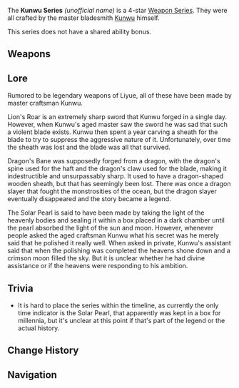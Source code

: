 {{Weapon Series Infobox
|rarity  = 4
|region  = Liyue
|naming  = Weapon name in Chinese: {{lang|mini=1|zh=匣里__|zh_rm=Xiá lǐ _ _|zh_tl=____ in a box}}
|lore    = Forged by [[Kunwu]]
}}
The '''Kunwu Series''' ''(unofficial name)'' is a 4-star [[Weapon Series]]. They were all crafted by the master bladesmith [[Kunwu]] himself.

This series does not have a shared ability bonus.

==Weapons==
{{Weapons by Category Table|type=Kunwu Series}}

==Lore==
Rumored to be legendary weapons of Liyue, all of these have been made by master craftsman Kunwu.

Lion's Roar is an extremely sharp sword that Kunwu forged in a single day. However, when Kunwu's aged master saw the sword he was sad that such a violent blade exists. Kunwu then spent a year carving a sheath for the blade to try to suppress the aggressive nature of it. Unfortunately, over time the sheath was lost and the blade was all that survived.

Dragon's Bane was supposedly forged from a dragon, with the dragon's spine used for the haft and the dragon's claw used for the blade, making it indestructible and unsurpassably sharp. It used to have a dragon-shaped wooden sheath, but that has seemingly been lost. There was once a dragon slayer that fought the monstrosities of the ocean, but the dragon slayer eventually disappeared and the story became a legend.

The Solar Pearl is said to have been made by taking the light of the heavenly bodies and sealing it within a box placed in a dark chamber until the pearl absorbed the light of the sun and moon. However, whenever people asked the aged craftsman Kunwu what his secret was he merely said that he polished it really well. When asked in private, Kunwu's assistant said that when the polishing was completed the heavens shone down and a crimson moon filled the sky. But it is unclear whether he had divine assistance or if the heavens were responding to his ambition.

==Trivia==
* It is hard to place the series within the timeline, as currently the only time indicator is the Solar Pearl, that apparently was kept in a box for millennia, but it's unclear at this point if that's part of the legend or the actual history.

==Change History==
{{Change History|1.0}}

==Navigation==
{{Weapon Series Navbox}}